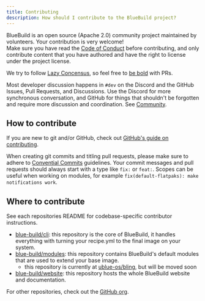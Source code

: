 ```yaml
---
title: Contributing
description: How should I contribute to the BlueBuild project?
---
```


BlueBuild is an open source (Apache 2.0) community project maintained by volunteers. Your contribution is very welcome!  
Make sure you have read the [Code of Conduct](/community#code-of-conduct) before contributing, and only contribute content that you have authored and have the right to license under the project license.

We try to follow [Lazy Concensus](https://community.apache.org/committers/decisionMaking.html), so feel free to [be bold](https://en.wikipedia.org/wiki/Wikipedia:Be_bold) with PRs.

Most developer discussion happens in `#dev` on the Discord and the GitHub Issues, Pull Requests, and Discussions. Use the Discord for more synchronous conversation, and GitHub for things that shouldn't be forgotten and require more discussion and coordination. See [Community](/community).

## How to contribute

If you are new to git and/or GitHub, check out [GitHub's guide on contributing](https://docs.github.com/en/get-started/exploring-projects-on-github/contributing-to-a-project).

When creating git commits and titling pull requests, please make sure to adhere to [Convential Commits](https://www.conventionalcommits.org/en/v1.0.0/) guidelines. Your commit messages and pull requests should always start with a type like `fix:` or `feat:`. Scopes can be useful when working on modules, for example `fix(default-flatpaks): make notifications work`.

## Where to contribute

See each repositories README for codebase-specific contributor instructions.

- [blue-build/cli](https://github.com/blue-build/cli): this repository is the core of BlueBuild, it handles everything with turning your recipe.yml to the final image on your system.
- [blue-build/modules](https://github.com/blue-build/modules): this repository contains BlueBuild's default modules that are used to extend your base image.
  - this repository is currently at [ublue-os/bling](https://github.com/ublue-os/bling/), but will be moved soon
- [blue-build/website](https://github.com/blue-build/website): this repository hosts the whole BlueBuild website and documentation.

For other repositories, check out the [GitHub org](https://github.com/blue-build).
